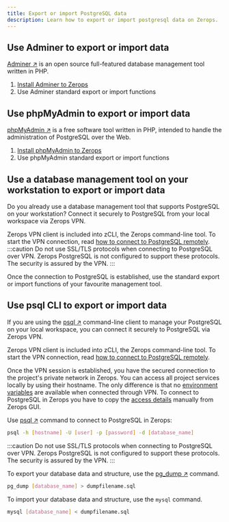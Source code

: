 ```yaml
---
title: Export or import PostgreSQL data
description: Learn how to export or import postgresql data on Zerops.
---
```


## Use Adminer to export or import data

[Adminer ↗](https://www.adminer.org) is an open source full-featured database management tool written in PHP.

1. [Install Adminer to Zerops](/postgresql/how-to/manage#how-to-install-adminer-to-zerops)
2. Use Adminer standard export or import functions

## Use phpMyAdmin to export or import data

[phpMyAdmin ↗](https://www.phpmyadmin.net) is a free software tool written in PHP, intended to handle the administration of PostgreSQL over the Web.

1. [Install phpMyAdmin to Zerops](/postgresql/how-to/manage#how-to-install-phpmyadmin-to-zerops)
2. Use phpMyAdmin standard export or import functions

## Use a database management tool on your workstation to export or import data

Do you already use a database management tool that supports PostgreSQL on your workstation? Connect it securely to PostgreSQL from your local workspace via Zerops VPN.

Zerops VPN client is included into zCLI, the Zerops command-line tool. To start the VPN connection, read [how to connect to PostgreSQL remotely](/postgresql/how-to/connect#connect-to-postgresql-in-zerops-remotely).
:::caution
Do not use SSL/TLS protocols when connecting to PostgreSQL over VPN. Zerops PostgreSQL is not configured to support these protocols. The security is assured by the VPN.
:::

Once the connection to PostgreSQL is established, use the standard export or import functions of your favourite management tool.

## Use psql CLI to export or import data

If you are using the [psql ↗](https://www.postgresql.org/docs/current/app-psql.html) command-line client to manage your PostgreSQL on your local workspace, you can connect it securely to PostgreSQL via Zerops VPN.

Zerops VPN client is included into zCLI, the Zerops command-line tool. To start the VPN connection, read [how to connect to PostgreSQL remotely](/postgresql/how-to/connect#connect-to-postgresql-in-zerops-remotely).

Once the VPN session is established, you have the secured connection to the project's private network in Zerops. You can access all project services locally by using their hostname. The only difference is that no [environment variables](/postgresql/how-to/connect#use-postgresql-environment-variables) are available when connected through VPN. To connect to PostgreSQL in Zerops you have to copy the [access details](/postgresql/how-to/connect#connect-to-postgresql-in-zerops-remotely) manually from Zerops GUI.

Use [psql ↗](https://www.postgresql.org/docs/current/app-psql.html) command to connect to PostgreSQL in Zerops:

```sh
psql -h [hostname] -U [user] -p [password] -d [database_name]
```

:::caution
Do not use SSL/TLS protocols when connecting to PostgreSQL over VPN. Zerops PostgreSQL is not configured to support these protocols. The security is assured by the VPN.
:::

To export your database data and structure, use the [pg_dump ↗](https://www.postgresql.org/docs/current/backup-dump.html) command.

```sh
pg_dump [database_name] > dumpfilename.sql
```

To import your database data and structure, use the `mysql` command.

```sh
mysql [database_name] < dumpfilename.sql
```
